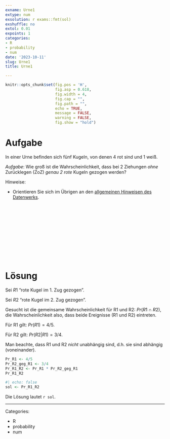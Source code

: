 ```yaml
---
exname: Urne1
extype: num
exsolution: r exams::fmt(sol)
exshuffle: no
extol: 0.01
expoints: 1
categories:
- R
- probability
- num
date: '2023-10-11'
slug: Urne1
title: Urne1

---
```




```r
knitr::opts_chunk$set(fig.pos = 'H',
                      fig.asp = 0.618,
                      fig.width = 4,
                      fig.cap = "", 
                      fig.path = "",
                      echo = TRUE,
                      message = FALSE,
                      warning = FALSE,
                      fig.show = "hold")
```







# Aufgabe

In einer Urne befinden sich fünf Kugeln, von denen 4 rot sind und 1 weiß.


*Aufgabe*: Wie groß ist die Wahrscheinlichkeit, dass bei 2 Ziehungen *ohne* Zurücklegen (ZoZ) *genau 2 rote* Kugeln gezogen werden?


Hinweise:

- Orientieren Sie sich im Übrigen an den [allgemeinen Hinweisen des Datenwerks](https://datenwerk.netlify.app/hinweise).




</br>
</br>
</br>
</br>
</br>
</br>
</br>
</br>
</br>
</br>

# Lösung

Sei $R1$ "rote Kugel im 1. Zug gezogen".

Sei $R2$ "rote Kugel im 2. Zug gezogen".

Gesucht ist die gemeinsame Wahrscheinlichkeit für R1 und R2: $Pr(R1 \cap R2)$,
die Wahrscheinlichkeit also, dass beide Ereignisse (R1 und R2) eintreten.


Für R1 gilt: $Pr(R1) = 4/5$.

Für R2 gilt: $Pr(R2|R1) = 3/4$.

	
\newcommand{\indep}{\perp \!\!\! \perp}

Man beachte, dass R1 und R2 *nicht* unabhängig sind, 
d.h. sie sind abhängig (voneinander).

```r
Pr_R1 <- 4/5
Pr_R2_geg_R1 <- 3/4
Pr_R1_R2 <- Pr_R1 * Pr_R2_geg_R1
Pr_R1_R2
```


```r
#| echo: false
sol <- Pr_R1_R2
```


Die Lösung lautet ``r sol``.




---

Categories: 

- R
- probability
- num

